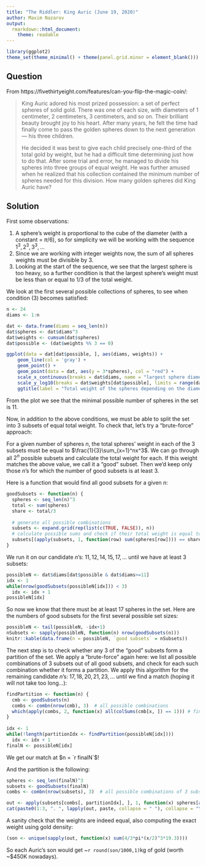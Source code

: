 ```yaml
---
title: "The Riddler: King Auric (June 19, 2020)"
author: Maxim Nazarov
output: 
  rmarkdown::html_document:
    theme: readable
---
```

```r
library(ggplot2)
theme_set(theme_minimal() + theme(panel.grid.minor = element_blank()))
```

## Question

From https://fivethirtyeight.com/features/can-you-flip-the-magic-coin/:

> King Auric adored his most prized possession: a set of perfect spheres of solid gold. There was one of each size, with diameters of 1 centimeter, 2 centimeters, 3 centimeters, and so on. Their brilliant beauty brought joy to his heart. After many years, he felt the time had finally come to pass the golden spheres down to the next generation — his three children.
>
> He decided it was best to give each child precisely one-third of the total gold by weight, but he had a difficult time determining just how to do that. After some trial and error, he managed to divide his spheres into three groups of equal weight. He was further amused when he realized that his collection contained the minimum number of spheres needed for this division. How many golden spheres
> did King Auric have?

## Solution

First some observations:

1. A sphere's weight is proportional to the cube of the diameter (with a constant = $\pi$/6), so for simplicity we will be working with the sequence $1^3, 2^3, 3^3, \dots$
2. Since we are working with integer weights now, the sum of all spheres weights must be divisible by 3. 
3. Looking at the start of the sequence, we see that the largest sphere is too heavy, so a further condition is that the largest sphere's weight must be less than or equal to 1/3 of the total weight.

We look at the first several possible collections of spheres, to see when condition (3) becomes satisfied:

```r
n <- 24
diams <- 1:n

dat <- data.frame(diams = seq_len(n))
dat$spheres <- dat$diams^3
dat$weights <- cumsum(dat$spheres)
dat$possible <- (dat$weights %% 3 == 0)
```
 
```r
ggplot(data = dat[dat$possible, ], aes(diams, weights)) + 
    geom_line(col = 'gray') + 
    geom_point() + 
    geom_point(data = dat, aes(y = 3*spheres), col = "red") + 
    scale_x_continuous(breaks = dat$diams, name = "largest sphere diameter", limits = c(2,n)) +
    scale_y_log10(breaks = dat$weights[dat$possible], limits = range(dat$weights[dat$possible]), "total weight") +
    ggtitle(label = "Total weight of the spheres depending on the diameter of the largest one", subtitle = "Red dots indicate 3x the weight of the largest sphere")
```

From the plot we see that the minimal possible number of spheres in the set is 11.

Now, in addition to the above conditions, we must be able to split the set into 3 subsets of equal total weight. To check that, let's try a "brute-force" approach: 

For a given number of spheres $n$, the total spheres' weight in each of the 3 subsets must be equal to $\frac{1}{3}\sum_{x=1}^nx^3$. We can go through all $2^n$ possible subsets and calculate the total weight for each. If this weight matches the above value, we call it a "good" subset. Then we'd keep only those $n$'s for which the number of good subsets is at least 3. 
<!-- The next step would be to check if there are 3 subsets that form a partition of the whole set. -->

Here is a function that would find all good subsets for a given $n$:
```r
goodSubsets <- function(n) {
  spheres <- seq_len(n)^3
  total <- sum(spheres)
  share <- total/3
  
  # generate all possible combinations
  subsets <- expand.grid(rep(list(c(TRUE, FALSE)), n))
  # calculate possible sums and check if their total weight is equal to `share`
  subsets[(apply(subsets, 1, function(row) sum(spheres[row]))) == share, ]
}
```

We run it on our candidate $n$'s: $11, 12, 14, 15, 17, \dots$ until we have at least 3 subsets:
```r
possibleN <- dat$diams[dat$possible & dat$diams>=11]
idx <- 1
while(nrow(goodSubsets(possibleN[idx])) < 3)
  idx <- idx + 1
possibleN[idx]
```
So now we know that there must be at least 17 spheres in the set. Here are the numbers of good subsets for the first several possible set sizes:

```r
possibleN <- tail(possibleN, -idx+1)
nSubsets <- sapply(possibleN, function(n) nrow(goodSubsets(n)))
knitr::kable(data.frame(n = possibleN, `good subsets` = nSubsets))
```

The next step is to check whether any 3 of the "good" subsets form a partition of the set. We apply a "brute-force" again here: we list all possible combinations of 3 subsets out of all good subsets, and check for each such combination whether it forms a partition. We apply this algorithm for the remaining candidate $n$'s: $17, 18, 20, 21, 23, \dots$ until we find a match (hoping it will not take too long...):

```r
findPartition <- function(n) {
  cmb <- goodSubsets(n)
  combs <- combn(nrow(cmb), 3)  # all possible combinations
  which(apply(combs, 2, function(x) all(colSums(cmb[x, ]) == 1))) # find which ones are partitions
}
 
idx <- 1
while(!length(partitionIdx <- findPartition(possibleN[idx])))
  idx <- idx + 1
finalN <- possibleN[idx]
```

We get our match at $n = `r finalN`$!

And the partition is the following:
```r
spheres <- seq_len(finalN)^3
subsets <- goodSubsets(finalN)
combs <- combn(nrow(subsets), 3)  # all possible combinations of 3 subsets

out <- apply(subsets[combs[, partitionIdx], ], 1, function(x) spheres[as.logical(x)]^(1/3))
cat(paste0(1:3, ". ", lapply(out, paste, collapse = " "), collapse = "\n"))
```

A sanity check that the weights are indeed equal, also computing the exact weight using gold density:
```r
(son <- unique(sapply(out, function(x) sum(4/3*pi*(x/2)^3*19.3))))
```

So each Auric's son would get ~`r round(son/1000,1)`kg of gold (worth ~$450K nowadays).


